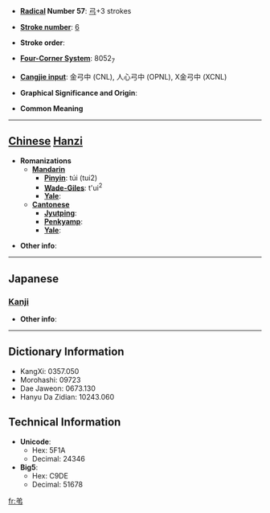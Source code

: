 * '''[[Wiktionary:Chinese radical index| Radical]] Number 57''': [[Wiktionary:Chinese radical index 弓|弓]]+3 strokes

* '''[[Wiktionary:Chinese total strokes index|Stroke number]]''': [[Wiktionary:Chinese total strokes index 6|6]]

* '''Stroke order''': 

* '''[[Wiktionary:Chinese four corner index|Four-Corner System]]''': 8052<sub>7</sub>

* '''[[Wiktionary:Chinese Cangjie index|Cangjie input]]''': 金弓中 (CNL), 人心弓中 (OPNL), X金弓中 (XCNL)

* '''Graphical Significance and Origin''': 

* '''Common Meaning'''

----

== [[Chinese]] [[Hanzi]] ==

* '''Romanizations'''
** '''[[Mandarin]]'''
*** '''[[Pinyin]]''': túi (tui2)
*** '''[[Wade-Giles]]''': t'ui<sup>2</sup>
*** '''[[Yale]]''': 
** '''[[Cantonese]]'''
*** '''[[Jyutping]]''':
*** '''[[Penkyamp]]''': 
*** '''[[Yale]]''': 

* '''Other info''': 

----

==Japanese==
===[[Kanji]]===
{{kanji|on readings=[[たい]] (tai), [[で]] (de)
|kun readings=
}}

* '''Other info''':  

----

== Dictionary Information ==

* KangXi: 0357.050
* Morohashi: 09723
* Dae Jaweon: 0673.130
* Hanyu Da Zidian: 10243.060

== Technical Information ==

* '''Unicode''':
** Hex: 5F1A
** Decimal: 24346
* '''Big5''':
** Hex: C9DE
** Decimal: 51678

[[fr:弚]]